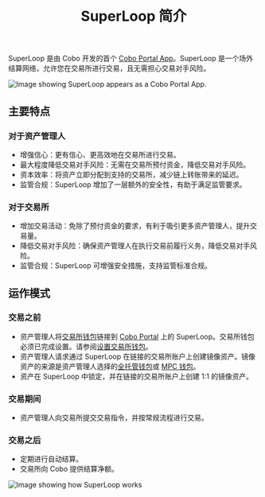﻿---
title: "SuperLoop 简介"
sidebarTitle: "简介"
---

SuperLoop 是由 Cobo 开发的首个 [Cobo Portal App](/cn/portal/portal-apps/introduction)。SuperLoop 是一个场外结算网络，允许您在交易所进行交易，且无需担心交易对手风险。

<img src="/en/images/portal-apps/superloop/superloop-in-app-store.png" className="screenshot_modal" alt="Image showing SuperLoop appears as a Cobo Portal App."/>

## 主要特点

### 对于资产管理人

- 增强信心：更有信心、更高效地在交易所进行交易。
- 最大程度降低交易对手风险：无需在交易所预付资金，降低交易对手风险。
- 资本效率：将资产立即分配到支持的交易所，减少链上转账带来的延迟。
- 监管合规：SuperLoop 增加了一层额外的安全性，有助于满足监管要求。

### 对于交易所

- 增加交易活动：免除了预付资金的要求，有利于吸引更多资产管理人，提升交易量。
- 降低交易对手风险：确保资产管理人在执行交易前履行义务，降低交易对手风险。
- 监管合规：SuperLoop 可增强安全措施，支持监管标准合规。

## 运作模式

### 交易之前

- 资产管理人将[交易所钱包](/cn/portal/exchange-wallets/introduction)链接到 [Cobo Portal](https://portal.cobo.com/login) 上的 SuperLoop。<Note>交易所钱包必须已完成设置。请参阅[设置交易所钱包](/cn/portal/exchange-wallets/set-up)。</Note>
- 资产管理人请求通过 SuperLoop 在链接的交易所账户上创建镜像资产。镜像资产的来源是资产管理人选择的[全托管钱包](/cn/portal/custodial-wallets/introduction)或 [MPC 钱包](/cn/portal/mpc-wallets/introduction)。
- 资产在 SuperLoop 中锁定，并在链接的交易所账户上创建 1:1 的镜像资产。

### 交易期间

- 资产管理人向交易所提交交易指令，并按常规流程进行交易。

### 交易之后

- 定期进行自动结算。
- 交易所向 Cobo 提供结算净额。

<img src="/cn/images/portal-apps/superloop/superloop-how-it-works.svg" className="screenshot_full_screen" alt="Image showing how SuperLoop works" />